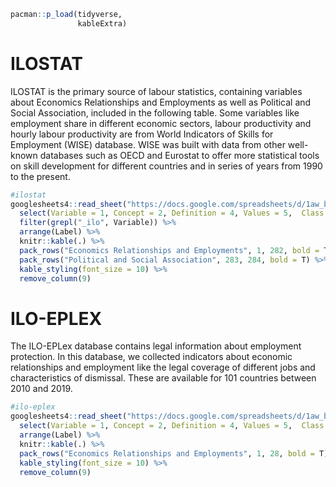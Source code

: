 ```r
pacman::p_load(tidyverse,
               kableExtra)
```

# ILOSTAT

ILOSTAT is the primary source of labour statistics, containing variables about Economics Relationships and Employments as well as Political and Social Association, included in the following table. Some variables like employment share in different economic sectors, labour productivity and hourly labour productivity are from World Indicators of Skills for Employment (WISE) database. WISE was built with data from other well-known databases such as OECD and Eurostat to offer more statistical tools on skill development for different countries and in series of years from 1990 to the present.

```r
#ilostat
googlesheets4::read_sheet("https://docs.google.com/spreadsheets/d/1aw_byhiC4b_0XPcTDtsCpCeJHabK38i4pCmkHshYMB8/edit#gid=0", range = c("B262:N628"), sheet= "Variables", col_names = F) %>% 
  select(Variable = 1, Concept = 2, Definition = 4, Values = 5,  Class = 6, "Temporal coverage" = 7, "Regional coverage" = 8, Label = 13) %>%
  filter(grepl("_ilo", Variable)) %>% 
  arrange(Label) %>%
  knitr::kable(.) %>% 
  pack_rows("Economics Relationships and Employments", 1, 282, bold = T) %>% 
  pack_rows("Political and Social Association", 283, 284, bold = T) %>%
  kable_styling(font_size = 10) %>% 
  remove_column(9)

```



# ILO-EPLEX

The ILO-EPLex database contains legal information about employment protection. In this database, we collected indicators about economic relationships and employment like the legal coverage of different jobs and characteristics of dismissal. These are available for 101 countries between 2010 and 2019.


```r
#ilo-eplex
googlesheets4::read_sheet("https://docs.google.com/spreadsheets/d/1aw_byhiC4b_0XPcTDtsCpCeJHabK38i4pCmkHshYMB8/edit#gid=0", range = c("B323:N350"), sheet= "Variables", col_names = F) %>% 
  select(Variable = 1, Concept = 2, Definition = 4, Values = 5,  Class = 6, "Temporal coverage" = 7, "Regional coverage" = 8, Label = 13) %>% 
  arrange(Label) %>%
  knitr::kable(.) %>% 
  pack_rows("Economics Relationships and Employments", 1, 28, bold = T) %>%
  kable_styling(font_size = 10) %>% 
  remove_column(9)

```

